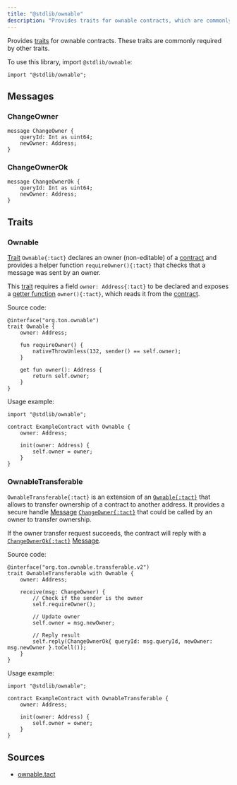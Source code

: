 ```yaml
---
title: "@stdlib/ownable"
description: "Provides traits for ownable contracts, which are commonly required by other traits"
---
```


Provides [traits](/book/types#composite-types) for ownable contracts. These traits are commonly required by other traits.

To use this library, import `@stdlib/ownable`:

```tact
import "@stdlib/ownable";
```

## Messages

### ChangeOwner

```tact
message ChangeOwner {
    queryId: Int as uint64;
    newOwner: Address;
}
```

### ChangeOwnerOk

```tact
message ChangeOwnerOk {
    queryId: Int as uint64;
    newOwner: Address;
}
```

## Traits

### Ownable

[Trait](/book/types#composite-types) `Ownable{:tact}` declares an owner (non-editable) of a [contract](/book/contracts) and provides a helper function `requireOwner(){:tact}` that checks that a message was sent by an owner.

This [trait](/book/types#composite-types) requires a field `owner: Address{:tact}` to be declared and exposes a [getter function](/book/functions#getter-functions) `owner(){:tact}`, which reads it from the [contract](/book/contracts).

Source code:

```tact
@interface("org.ton.ownable")
trait Ownable {
    owner: Address;

    fun requireOwner() {
        nativeThrowUnless(132, sender() == self.owner);
    }

    get fun owner(): Address {
        return self.owner;
    }
}
```

Usage example:

```tact /Ownable/
import "@stdlib/ownable";

contract ExampleContract with Ownable {
    owner: Address;

    init(owner: Address) {
        self.owner = owner;
    }
}
```

### OwnableTransferable

`OwnableTransferable{:tact}` is an extension of an [`Ownable{:tact}`](#ownable) that allows to transfer ownership of a contract to another address. It provides a secure handle [Message](/book/structs-and-messages#messages) [`ChangeOwner{:tact}`](#changeowner) that could be called by an owner to transfer ownership.

If the owner transfer request succeeds, the contract will reply with a [`ChangeOwnerOk{:tact}`](#changeownerok) [Message](/book/structs-and-messages#messages).

Source code:

```tact
@interface("org.ton.ownable.transferable.v2")
trait OwnableTransferable with Ownable {
    owner: Address;

    receive(msg: ChangeOwner) {
        // Check if the sender is the owner
        self.requireOwner();

        // Update owner
        self.owner = msg.newOwner;

        // Reply result
        self.reply(ChangeOwnerOk{ queryId: msg.queryId, newOwner: msg.newOwner }.toCell());
    }
}
```

Usage example:

```tact /OwnableTransferable/
import "@stdlib/ownable";

contract ExampleContract with OwnableTransferable {
    owner: Address;

    init(owner: Address) {
        self.owner = owner;
    }
}
```

## Sources

* [ownable.tact](https://github.com/tact-lang/tact/blob/61541b7783098e1af669faccd7d2334c10981c72/stdlib/libs/ownable.tact)
